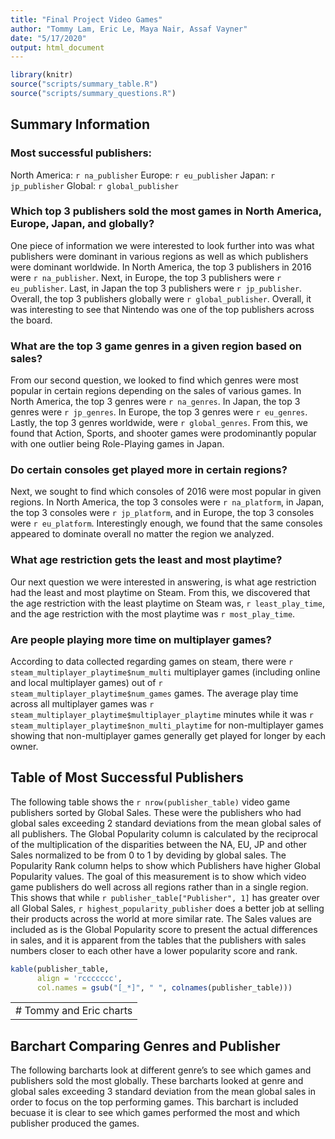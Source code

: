 ---
title: "Final Project Video Games"
author: "Tommy Lam, Eric Le, Maya Nair, Assaf Vayner"
date: "5/17/2020"
output: html_document
---

```{r setup, include=FALSE}
library(knitr)
source("scripts/summary_table.R")
source("scripts/summary_questions.R")
```

## Summary Information

### Most successful publishers:

North America: `r na_publisher`
Europe: `r eu_publisher`
Japan: `r jp_publisher`
Global: `r global_publisher`

### Which top 3 publishers sold the most games in North America, Europe, Japan, and globally?
One piece of information we were interested to look further into was what publishers were dominant in various regions as well as which publishers were dominant worldwide. In North America, the top 3 publishers in 2016 were `r na_publisher`. Next, in Europe, the top 3 publishers were `r eu_publisher`. Last, in Japan the top 3 publishers were `r jp_publisher`. Overall, the top 3 publishers globally were `r global_publisher`. Overall, it was interesting to see that Nintendo was one of the top publishers across the board.

### What are the top 3 game genres in a given region based on sales?
From our second question, we looked to find which genres were most popular in certain regions depending on the sales of various games. In North America, the top 3 genres were `r na_genres`. In Japan, the top 3 genres were `r jp_genres`. In Europe, the top 3 genres were `r eu_genres`. Lastly, the top 3 genres worldwide, were `r global_genres`. From this, we found that Action, Sports, and shooter games were prodominantly popular with one outlier being Role-Playing games in Japan.

### Do certain consoles get played more in certain regions?
Next, we sought to find which consoles of 2016 were most popular in given regions. In North America, the top 3 consoles were `r na_platform`, in Japan, the top 3 consoles were `r jp_platform`, and in Europe, the top 3 consoles were `r eu_platform`. Interestingly enough, we found that the same consoles appeared to dominate overall no matter the region we analyzed. 

### What age restriction gets the least and most playtime?
Our next question we were interested in answering, is what age restriction had the least and most playtime on Steam. From this, we discovered that the age restriction with the least playtime on Steam was, `r least_play_time`, and the age restriction with the most playtime was `r most_play_time`.

### Are people playing more time on multiplayer games?
According to data collected regarding games on steam, there were `r steam_multiplayer_playtime$num_multi` multiplayer games (including online and local multiplayer games) out of `r steam_multiplayer_playtime$num_games` games. The average play time across all multiplayer games was `r steam_multiplayer_playtime$multiplayer_playtime` minutes while it was `r steam_multiplayer_playtime$non_multi_playtime` for non-multiplayer games showing that non-multiplayer games generally get played for longer by each owner.

## Table of Most Successful Publishers

The following table shows the `r nrow(publisher_table)` video game publishers sorted by Global Sales. These were the publishers who had global sales exceeding 2 standard deviations from the mean global sales of all publishers. The Global Popularity column is calculated by the reciprocal of the multiplication of the disparities between the NA, EU, JP and other Sales normalized to be from 0 to 1 by deviding by global sales. The Popularity Rank column helps to show which Publishers have higher Global Popularity values. The goal of this measurement is to show which video game publishers do well across all regions rather than in a single region. This shows that while `r publisher_table["Publisher", 1]` has greater over all Global Sales, `r highest_popularity_publisher` does a better job at selling their products across the world at more similar rate. The Sales values are included as is the Global Popularity score to present the actual differences in sales, and it is apparent from the tables that the publishers with sales numbers closer to each other have a lower popularity score and rank.

```{r, echo=FALSE}
kable(publisher_table,
      align = 'rccccccc',
      col.names = gsub("[_*]", " ", colnames(publisher_table)))
```

---
# Tommy and Eric charts
---

## Barchart Comparing Genres and Publisher

The following barcharts look at different genre's to see which games and publishers sold the most globally. These barcharts looked at genre and global sales exceeding 3 standard deviation from the mean global sales in order to focus on the top performing games. This barchart is included becuase it is clear to see which games performed the most and which publisher produced the games. 

